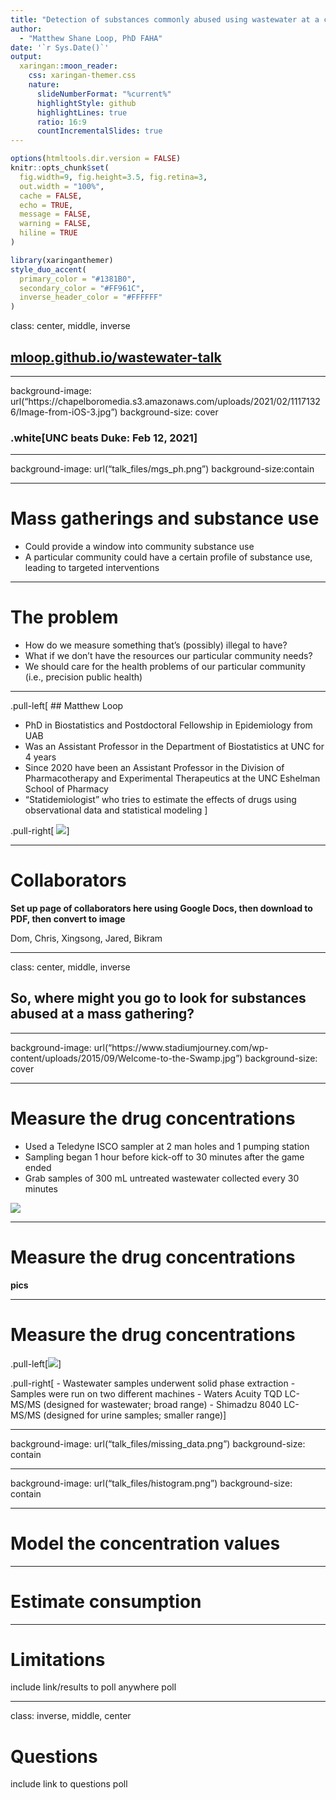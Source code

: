 ```yaml
---
title: "Detection of substances commonly abused using wastewater at a college football game"
author: 
  - "Matthew Shane Loop, PhD FAHA"
date: '`r Sys.Date()`'
output:
  xaringan::moon_reader:
    css: xaringan-themer.css
    nature:
      slideNumberFormat: "%current%"
      highlightStyle: github
      highlightLines: true
      ratio: 16:9
      countIncrementalSlides: true
---
```


```r
options(htmltools.dir.version = FALSE)
knitr::opts_chunk$set(
  fig.width=9, fig.height=3.5, fig.retina=3,
  out.width = "100%",
  cache = FALSE,
  echo = TRUE,
  message = FALSE, 
  warning = FALSE,
  hiline = TRUE
)
```

```r
library(xaringanthemer)
style_duo_accent(
  primary_color = "#1381B0",
  secondary_color = "#FF961C",
  inverse_header_color = "#FFFFFF"
)
```

class: center, middle, inverse

## [mloop.github.io/wastewater-talk](https://mloop.github.io/wastewater-talk/)

---

background-image: url("https://chapelboromedia.s3.amazonaws.com/uploads/2021/02/11171326/Image-from-iOS-3.jpg")
background-size: cover


### .white[UNC beats Duke: Feb 12, 2021]

---

background-image: url("talk_files/mgs_ph.png")
background-size:contain

---

# Mass gatherings and substance use

- Could provide a window into community substance use
- A particular community could have a certain profile of substance use, leading to targeted interventions

---

# The problem

- How do we measure something that's (possibly) illegal to have?
- What if we don't have the resources our particular community needs?
- We should care for the health problems of our particular community (i.e., precision public health)

---

.pull-left[
## Matthew Loop

- PhD in Biostatistics and Postdoctoral Fellowship in Epidemiology from UAB
- Was an Assistant Professor in the Department of Biostatistics at UNC for 4 years
- Since 2020 have been an Assistant Professor in the Division of Pharmacotherapy and Experimental Therapeutics at the UNC Eshelman School of Pharmacy
- "Statidemiologist" who tries to estimate the effects of drugs using observational data and statistical modeling
]

.pull-right[
![](https://chapelboromedia.s3.amazonaws.com/uploads/2021/08/11133513/Beard-Hall.jpg)
]

---

# Collaborators

**Set up page of collaborators here using Google Docs, then download to PDF, then convert to image**

Dom, Chris, Xingsong, Jared, Bikram

---

class: center, middle, inverse

## So, where might you go to look for substances abused at a mass gathering?

---

background-image: url("https://www.stadiumjourney.com/wp-content/uploads/2015/09/Welcome-to-the-Swamp.jpg")
background-size: cover

---

# Measure the drug concentrations

- Used a Teledyne ISCO sampler at 2 man holes and 1 pumping station
- Sampling began 1 hour before kick-off to 30 minutes after the game ended
- Grab samples of 300 mL untreated wastewater collected every 30 minutes

![](https://www.teledyneisco.com/en-us/waterandwastewater/Product%20Images/3700C.jpg)

---

# Measure the drug concentrations

**pics**

---

# Measure the drug concentrations

.pull-left[![](https://scholars.okstate.edu/files-asset/4104189/wagner-jarrad.jpg)
]

.pull-right[
- Wastewater samples underwent solid phase extraction
- Samples were run on two different machines
    - Waters Acuity TQD LC-MS/MS (designed for wastewater; broad range)
    - Shimadzu 8040 LC-MS/MS (designed for urine samples; smaller range)
]

---

background-image: url("talk_files/missing_data.png")
background-size: contain

---

background-image: url("talk_files/histogram.png")
background-size: contain

---

# Model the concentration values

---

# Estimate consumption

---

# Limitations

include link/results to poll anywhere poll

---

class: inverse, middle, center

# Questions

include link to questions poll
